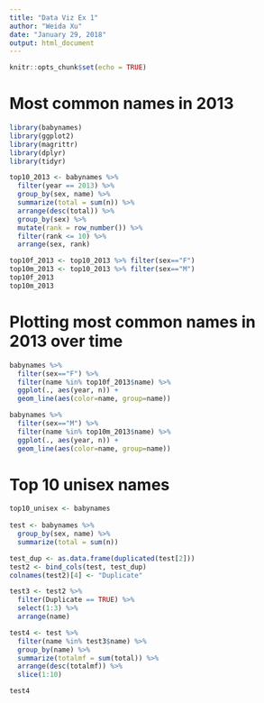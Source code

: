 ```yaml
---
title: "Data Viz Ex 1"
author: "Weida Xu"
date: "January 29, 2018"
output: html_document
---
```


```r
knitr::opts_chunk$set(echo = TRUE)
```

# Most common names in 2013
```r
library(babynames)
library(ggplot2)    
library(magrittr)  
library(dplyr) 
library(tidyr)

top10_2013 <- babynames %>%
  filter(year == 2013) %>%
  group_by(sex, name) %>%
  summarize(total = sum(n)) %>%
  arrange(desc(total)) %>%
  group_by(sex) %>%
  mutate(rank = row_number()) %>%
  filter(rank <= 10) %>%
  arrange(sex, rank)

top10f_2013 <- top10_2013 %>% filter(sex=="F")
top10m_2013 <- top10_2013 %>% filter(sex=="M")
top10f_2013
top10m_2013
```

# Plotting most common names in 2013 over time
```r
babynames %>%
  filter(sex=="F") %>%
  filter(name %in% top10f_2013$name) %>%
  ggplot(., aes(year, n)) +
  geom_line(aes(color=name, group=name))

babynames %>%
  filter(sex=="M") %>%
  filter(name %in% top10m_2013$name) %>%
  ggplot(., aes(year, n)) +
  geom_line(aes(color=name, group=name))

```

# Top 10 unisex names
```r

top10_unisex <- babynames
  
test <- babynames %>%
  group_by(sex, name) %>%
  summarize(total = sum(n))

test_dup <- as.data.frame(duplicated(test[2]))
test2 <- bind_cols(test, test_dup)
colnames(test2)[4] <- "Duplicate"

test3 <- test2 %>%
  filter(Duplicate == TRUE) %>%
  select(1:3) %>%
  arrange(name)

test4 <- test %>%
  filter(name %in% test3$name) %>%
  group_by(name) %>%
  summarize(totalmf = sum(total)) %>%
  arrange(desc(totalmf)) %>%
  slice(1:10)

test4

```